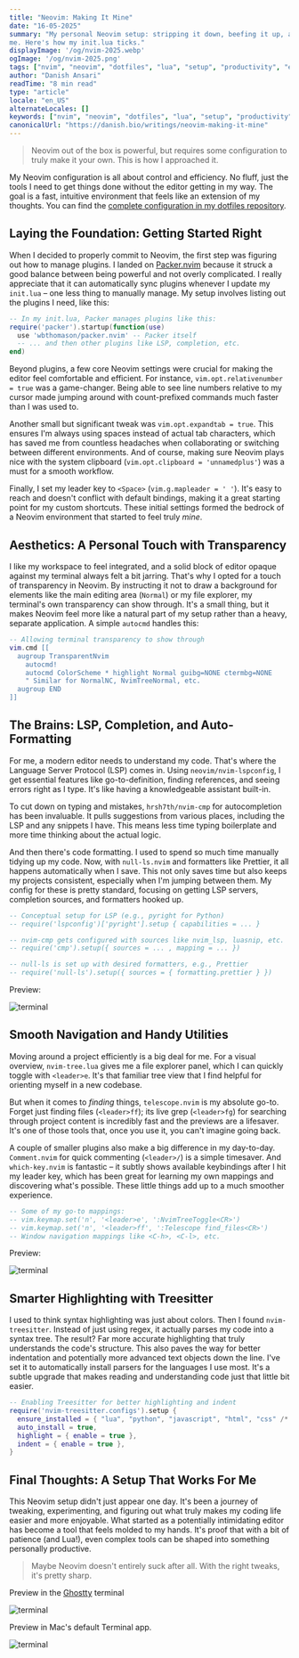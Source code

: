 ```yaml
---
title: "Neovim: Making It Mine"
date: "16-05-2025"
summary: "My personal Neovim setup: stripping it down, beefing it up, and making it actually work for 
me. Here's how my init.lua ticks."
displayImage: '/og/nvim-2025.webp'
ogImage: '/og/nvim-2025.png'
tags: ["nvim", "neovim", "dotfiles", "lua", "setup", "productivity", "editor"]
author: "Danish Ansari"
readTime: "8 min read"
type: "article"
locale: "en_US"
alternateLocales: []
keywords: ["nvim", "neovim", "dotfiles", "lua", "setup", "productivity", "editor"]
canonicalUrl: "https://danish.bio/writings/neovim-making-it-mine"
---
```


> Neovim out of the box is powerful, but requires some configuration to truly make it your own. This is how I approached it.

My Neovim configuration is all about control and efficiency. No fluff, just the tools I need to get things done without the editor getting in my way. The goal is a fast, intuitive environment that feels like an extension of my thoughts. You can find the [complete configuration in my dotfiles repository](https://github.com/dan10ish/dotfiles/blob/master/nvim/init.lua).

## Laying the Foundation: Getting Started Right

When I decided to properly commit to Neovim, the first step was figuring out how to manage plugins. I landed on [Packer.nvim](https://github.com/wbthomason/packer.nvim) because it struck a good balance between being powerful and not overly complicated. I really appreciate that it can automatically sync plugins whenever I update my `init.lua` – one less thing to manually manage. My setup involves listing out the plugins I need, like this:

```lua
-- In my init.lua, Packer manages plugins like this:
require('packer').startup(function(use)
  use 'wbthomason/packer.nvim' -- Packer itself
  -- ... and then other plugins like LSP, completion, etc.
end)
```

Beyond plugins, a few core Neovim settings were crucial for making the editor feel comfortable and efficient. For instance, `vim.opt.relativenumber = true` was a game-changer. Being able to see line numbers relative to my cursor made jumping around with count-prefixed commands much faster than I was used to.

Another small but significant tweak was `vim.opt.expandtab = true`. This ensures I'm always using spaces instead of actual tab characters, which has saved me from countless headaches when collaborating or switching between different environments. And of course, making sure Neovim plays nice with the system clipboard (`vim.opt.clipboard = 'unnamedplus'`) was a must for a smooth workflow.

Finally, I set my leader key to `<Space>` (`vim.g.mapleader = ' '`). It's easy to reach and doesn't conflict with default bindings, making it a great starting point for my custom shortcuts. These initial settings formed the bedrock of a Neovim environment that started to feel truly *mine*.

## Aesthetics: A Personal Touch with Transparency

I like my workspace to feel integrated, and a solid block of editor opaque against my terminal always felt a bit jarring. That's why I opted for a touch of transparency in Neovim. By instructing it not to draw a background for elements like the main editing area (`Normal`) or my file explorer, my terminal's own transparency can show through. It's a small thing, but it makes Neovim feel more like a natural part of my setup rather than a heavy, separate application. A simple `autocmd` handles this:

```lua
-- Allowing terminal transparency to show through
vim.cmd [[
  augroup TransparentNvim
    autocmd!
    autocmd ColorScheme * highlight Normal guibg=NONE ctermbg=NONE
    " Similar for NormalNC, NvimTreeNormal, etc.
  augroup END
]]
```

## The Brains: LSP, Completion, and Auto-Formatting

For me, a modern editor needs to understand my code. That's where the Language Server Protocol (LSP) comes in. Using `neovim/nvim-lspconfig`, I get essential features like go-to-definition, finding references, and seeing errors right as I type. It's like having a knowledgeable assistant built-in.

To cut down on typing and mistakes, `hrsh7th/nvim-cmp` for autocompletion has been invaluable. It pulls suggestions from various places, including the LSP and any snippets I have. This means less time typing boilerplate and more time thinking about the actual logic.

And then there's code formatting. I used to spend so much time manually tidying up my code. Now, with `null-ls.nvim` and formatters like Prettier, it all happens automatically when I save. This not only saves time but also keeps my projects consistent, especially when I'm jumping between them. My config for these is pretty standard, focusing on getting LSP servers, completion sources, and formatters hooked up.

```lua
-- Conceptual setup for LSP (e.g., pyright for Python)
-- require('lspconfig')['pyright'].setup { capabilities = ... }

-- nvim-cmp gets configured with sources like nvim_lsp, luasnip, etc.
-- require('cmp').setup({ sources = ... , mapping = ... })

-- null-ls is set up with desired formatters, e.g., Prettier
-- require('null-ls').setup({ sources = { formatting.prettier } })
```

Preview:

![terminal](/writing-assets/LSP.png)

## Smooth Navigation and Handy Utilities

Moving around a project efficiently is a big deal for me. For a visual overview, `nvim-tree.lua` gives me a file explorer panel, which I can quickly toggle with `<leader>e`. It's that familiar tree view that I find helpful for orienting myself in a new codebase.

But when it comes to *finding* things, `telescope.nvim` is my absolute go-to. Forget just finding files (`<leader>ff`); its live grep (`<leader>fg`) for searching through project content is incredibly fast and the previews are a lifesaver. It's one of those tools that, once you use it, you can't imagine going back.

A couple of smaller plugins also make a big difference in my day-to-day. `Comment.nvim` for quick commenting (`<leader>/`) is a simple timesaver. And `which-key.nvim` is fantastic – it subtly shows available keybindings after I hit my leader key, which has been great for learning my own mappings and discovering what's possible. These little things add up to a much smoother experience.

```lua
-- Some of my go-to mappings:
-- vim.keymap.set('n', '<leader>e', ':NvimTreeToggle<CR>')
-- vim.keymap.set('n', '<leader>ff', ':Telescope find_files<CR>')
-- Window navigation mappings like <C-h>, <C-l>, etc.
```

Preview:

![terminal](/writing-assets/FileGrep.png)

## Smarter Highlighting with Treesitter

I used to think syntax highlighting was just about colors. Then I found `nvim-treesitter`. Instead of just using regex, it actually parses my code into a syntax tree. The result? Far more accurate highlighting that truly understands the code's structure. This also paves the way for better indentation and potentially more advanced text objects down the line. I've set it to automatically install parsers for the languages I use most. It's a subtle upgrade that makes reading and understanding code just that little bit easier.

```lua
-- Enabling Treesitter for better highlighting and indent
require('nvim-treesitter.configs').setup {
  ensure_installed = { "lua", "python", "javascript", "html", "css" /* and others */ },
  auto_install = true,
  highlight = { enable = true },
  indent = { enable = true },
}
```

## Final Thoughts: A Setup That Works For Me

This Neovim setup didn't just appear one day. It's been a journey of tweaking, experimenting, and figuring out what truly makes my coding life easier and more enjoyable. What started as a potentially intimidating editor has become a tool that feels molded to my hands. It's proof that with a bit of patience (and Lua!), even complex tools can be shaped into something personally productive.

> Maybe Neovim doesn't entirely suck after all. With the right tweaks, it's pretty sharp.

Preview in the [Ghostty](https://ghostty.org) terminal

![terminal](/writing-assets/Overall.png)

Preview in Mac's default Terminal app.

![terminal](/writing-assets/MacTerminal.png)
